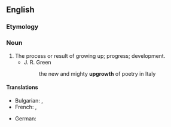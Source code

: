 ==English==

===Etymology===
{{prefix|en|up|growth}}

===Noun===
{{en-noun}}

# The process or result of growing up; progress; development.
#* J. R. Green
#*: the new and mighty '''upgrowth''' of poetry in Italy

====Translations====
{{trans-top|process or result of growing up}}
* Bulgarian: {{t+|bg|растеж|m}}, {{t+|bg|развитие|n}}
* French: {{t+|fr|croissance|f}}, {{t|fr|dévelopement|m}}
{{trans-mid}}
* German: {{t+|de|Wachstum|n}}
{{trans-bottom}}